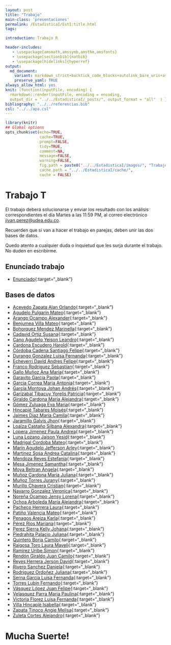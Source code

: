 ```yaml
---
layout: post
title: "Trabajo"
main-class: 'presentaciones'
permalink: /EstadisticaI/EstI:title.html
tags:

introduction: Trabajo R

header-includes:
   - \usepackage{amsmath,amssymb,amsthm,amsfonts}
   - \usepackage[sectionbib]{natbib}
   - \usepackage[hidelinks]{hyperref}
output:
  md_document:
    variant: markdown_strict+backtick_code_blocks+autolink_bare_uris+ascii_identifiers+tex_math_single_backslash
    preserve_yaml: TRUE
always_allow_html: yes   
knit: (function(inputFile, encoding) {
  rmarkdown::render(inputFile, encoding = encoding,
  output_dir = "../../EstadisticaI/_posts/", output_format = "all"  ) })
bibliography: "../../referencias.bib"
csl: "../../apa.csl"
---
```


```r
library(knitr)
## Global options
opts_chunk$set(echo=TRUE,
               cache=TRUE,
               prompt=FALSE,
               tidy=TRUE,
               comment=NA,
               message=FALSE,
               warning=FALSE,
               fig.path = paste0("../../EstadisticaI/images/", "Trabajo"),
               cache.path = "../../EstadisticaI/cache/",
               cache = FALSE)
```

# Trabajo T
El trabajo deberá solucionarse y enviar los resultado con los análisis correspondientes el día Martes a las 11:59 PM, al correo electrónico <a target="_blank" href="mailto:jivan.perez@udea.edu.co"> jivan.perez@udea.edu.co</a>.

Recuerden que si van a hacer el trabajo en parejas, deben unir las dos bases de datos.

Quedo atento a cualquier duda o inquietud que les surja durante el trabajo. No duden en escribirme.

## Enunciado trabajo 
* [Enunciado](https://github.com/jiperezga/jiperezga.github.io/raw/master/Dataset/Trabajo/TrabajoR.docx){:target="_blank"}

## Bases de datos 
* [Acevedo Zapata Alan Orlando](https://github.com/jiperezga/jiperezga.github.io/raw/master/Dataset/Trabajo/T1152220366.xlsx){:target="_blank"}
* [Agudelo Pulgarín Mateo](https://github.com/jiperezga/jiperezga.github.io/raw/master/Dataset/Trabajo/T1020471882.xlsx){:target="_blank"}
* [Arango Ocampo Alexander](https://github.com/jiperezga/jiperezga.github.io/raw/master/Dataset/Trabajo/T1021803535.xlsx){:target="_blank"}
* [Benjumea Villa Mateo](https://github.com/jiperezga/jiperezga.github.io/raw/master/Dataset/Trabajo/T1193526570.xlsx){:target="_blank"}
* [Bohorquez Mendez Marinella](https://github.com/jiperezga/jiperezga.github.io/raw/master/Dataset/Trabajo/T1007528579.xlsx){:target="_blank"}
* [Cadavid Ortiz Susana](https://github.com/jiperezga/jiperezga.github.io/raw/master/Dataset/Trabajo/T1000885105.xlsx){:target="_blank"}
* [Cano Agudelo Yeison Leandro](https://github.com/jiperezga/jiperezga.github.io/raw/master/Dataset/Trabajo/T1035869894.xlsx){:target="_blank"}
* [Cardona Escudero Harold](https://github.com/jiperezga/jiperezga.github.io/raw/master/Dataset/Trabajo/T1036681549.xlsx){:target="_blank"}
* [Córdoba Cadena Santiago Felipe](https://github.com/jiperezga/jiperezga.github.io/raw/master/Dataset/Trabajo/T1004236627.xlsx){:target="_blank"}
* [Durango Gonzalez Luisa Fernanda](https://github.com/jiperezga/jiperezga.github.io/raw/master/Dataset/Trabajo/T1020495523.xlsx){:target="_blank"}
* [Echeverri David Andres Felipe](https://github.com/jiperezga/jiperezga.github.io/raw/master/Dataset/Trabajo/T1000296059.xlsx){:target="_blank"}
* [Franco Rodriguez Sebastian](https://github.com/jiperezga/jiperezga.github.io/raw/master/Dataset/Trabajo/T1037237922.xlsx){:target="_blank"}
* [Gallo Muñoz Ana Maria](https://github.com/jiperezga/jiperezga.github.io/raw/master/Dataset/Trabajo/T1036782913.xlsx){:target="_blank"}
* [Garavito Garcia Paola](https://github.com/jiperezga/jiperezga.github.io/raw/master/Dataset/Trabajo/T1152468344.xlsx){:target="_blank"}
* [Garcia Correa Maria Antonia](https://github.com/jiperezga/jiperezga.github.io/raw/master/Dataset/Trabajo/T1000417107.xlsx){:target="_blank"}
* [García Montoya Johan Andrés](https://github.com/jiperezga/jiperezga.github.io/raw/master/Dataset/Trabajo/T1017248422.xlsx){:target="_blank"}
* [Garizabal Tibacuy Yorelis Patricia](https://github.com/jiperezga/jiperezga.github.io/raw/master/Dataset/Trabajo/T1035435796.xlsx){:target="_blank"}
* [Giraldo Cardona Maria Alejandra](https://github.com/jiperezga/jiperezga.github.io/raw/master/Dataset/Trabajo/T1007374227.xlsx){:target="_blank"}
* [Gómez Zuluaga Eva Maria](https://github.com/jiperezga/jiperezga.github.io/raw/master/Dataset/Trabajo/T1234989002.xlsx){:target="_blank"}
* [Hincapié Tabares Moisés](https://github.com/jiperezga/jiperezga.github.io/raw/master/Dataset/Trabajo/T1017242109.xlsx){:target="_blank"}
* [Jaimes Diaz Maria Camila](https://github.com/jiperezga/jiperezga.github.io/raw/master/Dataset/Trabajo/T1000533983.xlsx){:target="_blank"}
* [Jaramillo Galvis Jhon](https://github.com/jiperezga/jiperezga.github.io/raw/master/Dataset/Trabajo/T1004347892.xlsx){:target="_blank"}
* [Loaiza Castaño Silbana Alexandra](https://github.com/jiperezga/jiperezga.github.io/raw/master/Dataset/Trabajo/T43876694.xlsx){:target="_blank"}
* [Lopera Jimenez Paula Andrea](https://github.com/jiperezga/jiperezga.github.io/raw/master/Dataset/Trabajo/T1001368406.xlsx){:target="_blank"}
* [Luna Lozano Jaison Yesid](https://github.com/jiperezga/jiperezga.github.io/raw/master/Dataset/Trabajo/T1010134743.xlsx){:target="_blank"}
* [Madrigal Cordoba Mateo](https://github.com/jiperezga/jiperezga.github.io/raw/master/Dataset/Trabajo/T1000189381.xlsx){:target="_blank"}
* [Marín Agudelo Jefferson Arley](https://github.com/jiperezga/jiperezga.github.io/raw/master/Dataset/Trabajo/T1017227638.xlsx){:target="_blank"}
* [Martinez Sosa Andrea Catalina](https://github.com/jiperezga/jiperezga.github.io/raw/master/Dataset/Trabajo/T1017159829.xlsx){:target="_blank"}
* [Mendoza Reyes Estefania](https://github.com/jiperezga/jiperezga.github.io/raw/master/Dataset/Trabajo/T1000393614.xlsx){:target="_blank"}
* [Mesa Jimenez Samantha](https://github.com/jiperezga/jiperezga.github.io/raw/master/Dataset/Trabajo/T1037669405.xlsx){:target="_blank"}
* [Moya Beltran Angela](https://github.com/jiperezga/jiperezga.github.io/raw/master/Dataset/Trabajo/T1006827132.xlsx){:target="_blank"}
* [Muñoz Cardona Maria Juliana](https://github.com/jiperezga/jiperezga.github.io/raw/master/Dataset/Trabajo/T1000444797.xlsx){:target="_blank"}
* [Muñoz Torres Jurany](https://github.com/jiperezga/jiperezga.github.io/raw/master/Dataset/Trabajo/T1017260249.xlsx){:target="_blank"}
* [Murillo Chavera Cristian](https://github.com/jiperezga/jiperezga.github.io/raw/master/Dataset/Trabajo/T1214713668.xlsx){:target="_blank"}
* [Navarro Gonzalez Veronica](https://github.com/jiperezga/jiperezga.github.io/raw/master/Dataset/Trabajo/T1003290622.xlsx){:target="_blank"}
* [Noreña Ocampo Jensy Lorena](https://github.com/jiperezga/jiperezga.github.io/raw/master/Dataset/Trabajo/T1037666245.xlsx){:target="_blank"}
* [Ochoa Arboleda María Alejandra](https://github.com/jiperezga/jiperezga.github.io/raw/master/Dataset/Trabajo/T1000291035.xlsx){:target="_blank"}
* [Pacheco Herrera Laura](https://github.com/jiperezga/jiperezga.github.io/raw/master/Dataset/Trabajo/T1036678548.xlsx){:target="_blank"}
* [Patiño Valencia Mateo](https://github.com/jiperezga/jiperezga.github.io/raw/master/Dataset/Trabajo/T1037649063.xlsx){:target="_blank"}
* [Penagos Areiza Karla](https://github.com/jiperezga/jiperezga.github.io/raw/master/Dataset/Trabajo/T1001028460.xlsx){:target="_blank"}
* [Pérez Rios Mariana](https://github.com/jiperezga/jiperezga.github.io/raw/master/Dataset/Trabajo/T1036686814.xlsx){:target="_blank"}
* [Perez Sierra Kelly Johana](https://github.com/jiperezga/jiperezga.github.io/raw/master/Dataset/Trabajo/T1035880049.xlsx){:target="_blank"}
* [Piedrahita Palacio Juliana](https://github.com/jiperezga/jiperezga.github.io/raw/master/Dataset/Trabajo/T1001456425.xlsx){:target="_blank"}
* [Quintero Borja Camilo](https://github.com/jiperezga/jiperezga.github.io/raw/master/Dataset/Trabajo/T1214741162.xlsx){:target="_blank"}
* [Raigosa Toro Laura Mayeli](https://github.com/jiperezga/jiperezga.github.io/raw/master/Dataset/Trabajo/T1152463340.xlsx){:target="_blank"}
* [Ramirez Uribe Simon](https://github.com/jiperezga/jiperezga.github.io/raw/master/Dataset/Trabajo/T1037667721.xlsx){:target="_blank"}
* [Rendón Giraldo Juan Camilo](https://github.com/jiperezga/jiperezga.github.io/raw/master/Dataset/Trabajo/T1001525914.xlsx){:target="_blank"}
* [Reyes Herrera Jerson David](https://github.com/jiperezga/jiperezga.github.io/raw/master/Dataset/Trabajo/T1030653675.xlsx){:target="_blank"}
* [Rivero Sanchez Daniela](https://github.com/jiperezga/jiperezga.github.io/raw/master/Dataset/Trabajo/T1003077941.xlsx){:target="_blank"}
* [Rodriguez Ordoñez Juliana](https://github.com/jiperezga/jiperezga.github.io/raw/master/Dataset/Trabajo/T1002961486.xlsx){:target="_blank"}
* [Serna Garcia Luisa Fernanda](https://github.com/jiperezga/jiperezga.github.io/raw/master/Dataset/Trabajo/T1001755948.xlsx){:target="_blank"}
* [Torres  Lubin Fernando](https://github.com/jiperezga/jiperezga.github.io/raw/master/Dataset/Trabajo/T71388332.xlsx){:target="_blank"}
* [Vásquez López Juan Felipe](https://github.com/jiperezga/jiperezga.github.io/raw/master/Dataset/Trabajo/T1128444892.xlsx){:target="_blank"}
* [Velasquez Parra Maria Paulina](https://github.com/jiperezga/jiperezga.github.io/raw/master/Dataset/Trabajo/T1000295879.xlsx){:target="_blank"}
* [Victoria Florez Luisa Fernanda](https://github.com/jiperezga/jiperezga.github.io/raw/master/Dataset/Trabajo/T1192779829.xlsx){:target="_blank"}
* [Villa Hincapiè Isabella](https://github.com/jiperezga/jiperezga.github.io/raw/master/Dataset/Trabajo/T1000410842.xlsx){:target="_blank"}
* [Zapata Tinoco Angie Melisa](https://github.com/jiperezga/jiperezga.github.io/raw/master/Dataset/Trabajo/T1152457136.xlsx){:target="_blank"}
* [Zuleta Cortes Alejandro](https://github.com/jiperezga/jiperezga.github.io/raw/master/Dataset/Trabajo/T1001481021.xlsx){:target="_blank"}



<h1> Mucha Suerte! </h1>
